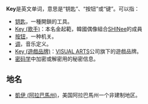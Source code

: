 '''Key'''是英文单词，意思是“钥匙”、“按钮”或“键”。可以指：
* [[钥匙|钥匙]]，一種開鎖的工具。
* [[Key_(歌手)|Key (歌手)]]：本名金起範，韓國偶像組合[[SHINee|SHINee]]的成員
* [[按钮|按钮]]，一种机关。
* [[调|调]]，音乐定义。
* [[Key_(遊戲品牌)|Key (遊戲品牌)]]：[[VISUAL_ARTS|VISUAL ARTS]]公司旗下的遊戲品牌。
* [[密码学|密码学]]中加密或解密用的秘密信息。

==地名==
* [[凱伊_(阿拉巴馬州)|凱伊 (阿拉巴馬州)]]，美国阿拉巴馬州一个非建制地区。
{{disambig|Cat=非中文名称消歧义}}